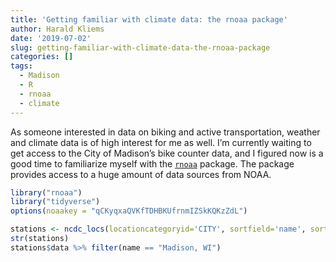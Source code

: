 ```yaml
---
title: 'Getting familiar with climate data: the rnoaa package'
author: Harald Kliems
date: '2019-07-02'
slug: getting-familiar-with-climate-data-the-rnoaa-package
categories: []
tags:
  - Madison
  - R
  - rnoaa
  - climate
---
```


As someone interested in data on biking and active transportation, weather and climate data is of high interest for me as well. I'm currently waiting to get access to the City of Madison's bike counter data, and I figured now is a good time to familiarize myself with the [`rnoaa`](https://cran.r-project.org/web/packages/rnoaa/) package. The package provides access to a huge amount of data sources from NOAA.

```r
library("rnoaa")
library("tidyverse")
options(noaakey = "qCKyqxaQVKfTDHBKUfrnmIZSkKQKzZdL")
```

```r
stations <- ncdc_locs(locationcategoryid='CITY', sortfield='name', sortorder='desc')
str(stations)
stations$data %>% filter(name == "Madison, WI")
```


